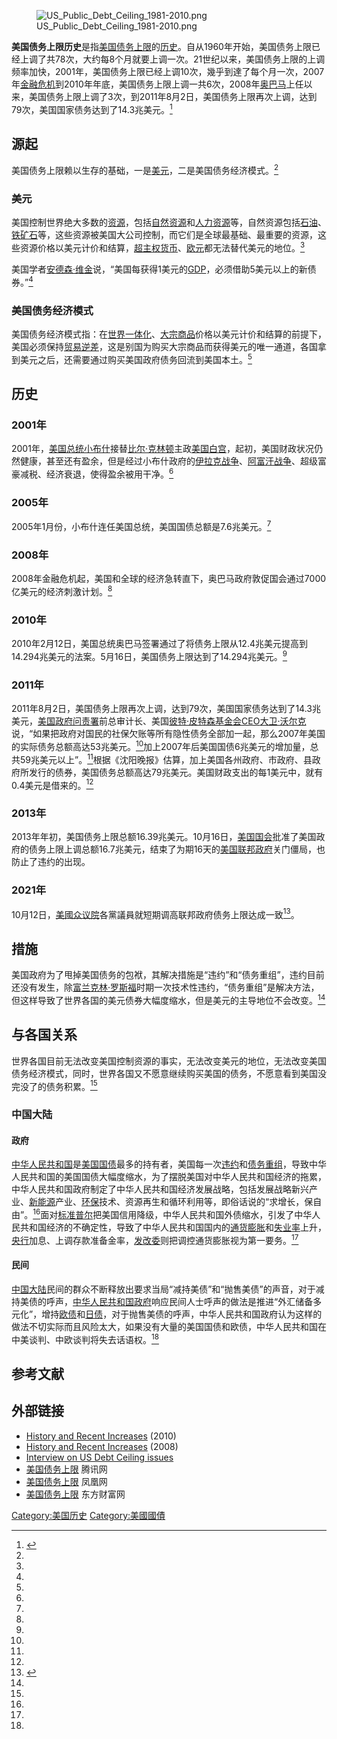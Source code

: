 {{改善来源|time=2016-10-15T07:39:23+00:00}}
[[Image:US_Public_Debt_Ceiling_1981-2010.png|thumb]]

'''美国债务上限历史'''是指[[美国债务上限|美国债务上限]]的[[历史|历史]]。自从1960年开始，美国债务上限已经上调了共78次，大约每8个月就要上调一次。21世纪以来，美国债务上限的上调频率加快，2001年，美国债务上限已经上调10次，幾乎到達了每个月一次，2007年[[金融危机|金融危机]]到2010年年底，美国债务上限上调一共6次，2008年[[奥巴马|奥巴马]]上任以来，美国债务上限上调了3次，到2011年8月2日，美国债务上限再次上调，达到79次，美国国家债务达到了14.3兆美元。<ref name="fish" >{{cite journal | language =zh-hans | author =高寒微、于艳 | title =《债务超高、信用降级、全球股灾，美国到底欠了多少钱？》、《美国国债信用危机，中国如何避免刺骨之痛？》| journal =《沈阳晚报》 | volume = | year = 2011年8月4日 | pages =第8版  | issn = }}</ref>

==源起==

美国债务上限赖以生存的基础，一是[[美元|美元]]，二是美国债务经济模式。<ref name="fish" />

===美元===

{{Main|美元}}
{{Quote box
 |width = 28em|align = right|bgcolor = #c6dbf7|salign = right
 |quote = 美元是我们的货币，却是你们的问题。
 |source = [[美国财政部长|美国前财政部长]][[约翰·康纳利|约翰·康纳利]]<ref name="fish" /><ref>{{cite web |url=http://news.ifeng.com/world/detail_2010_12/29/3749067_0.shtml |title=盘点今年货币战：美元是我们的货币 却是你们的问题 |accessdate= 2010年12月29日|publisher= 凤凰网|work= |language=zh-hans}}</ref>
}}
美国控制世界绝大多数的[[资源|资源]]，包括[[自然资源|自然资源]]和[[人力资源|人力资源]]等，自然资源包括[[石油|石油]]、[[铁矿石|铁矿石]]等，这些资源被美国大公司控制，而它们是全球最基础、最重要的资源，这些资源价格以美元计价和结算，[[超主权货币|超主权货币]]、[[欧元|欧元]]都无法替代美元的地位。<ref name="fish" />

美国学者[[安德森·维金|安德森·维金]]说，“美国每获得1美元的[[GDP|GDP]]，必须借助5美元以上的新债券。”<ref name="fish" />

===美国债务经济模式===
美国债务经济模式指：在[[世界一体化|世界一体化]]、[[大宗商品|大宗商品]]价格以美元计价和结算的前提下，美国必须保持[[贸易逆差|贸易逆差]]，这是别国为购买大宗商品而获得美元的唯一通道，各国拿到美元之后，还需要通过购买美国政府债务回流到美国本土。<ref name="fish" />

==历史==
===2001年===
2001年，[[美国总统|美国总统]][[小布什|小布什]]接替[[比尔·克林顿|比尔·克林顿]]主政[[美国白宫|美国白宫]]，起初，美国财政状况仍然健康，甚至还有盈余，但是经过小布什政府的[[伊拉克战争|伊拉克战争]]、[[阿富汗戰爭_(2001年－2021年)|阿富汗战争]]、超级富豪减税、经济衰退，使得盈余被用干净。<ref name="fish" />

===2005年===
2005年1月份，小布什连任美国总统，美国国债总额是7.6兆美元。<ref name="fish" />

===2008年===
2008年金融危机起，美国和全球的经济急转直下，奥巴马政府敦促国会通过7000亿美元的经济刺激计划。<ref name="fish" />

===2010年===
2010年2月12日，美国总统奥巴马签署通过了将债务上限从12.4兆美元提高到14.294兆美元的法案。5月16日，美国债务上限达到了14.294兆美元。<ref name="fish" />

===2011年===
2011年8月2日，美国债务上限再次上调，达到79次，美国国家债务达到了14.3兆美元，[[美国政府问责署|美国政府问责署]]前总审计长、美国[[彼特·皮特森基金会|彼特·皮特森基金会]][[CEO|CEO]][[大卫·沃尔克|大卫·沃尔克]]说，“如果把政府对国民的社保欠账等所有隐性债务全部加一起，那么2007年美国的实际债务总额高达53兆美元。<ref name="fish" />加上2007年后美国国债6兆美元的增加量，总共59兆美元以上”。<ref name="fish" />根据《沈阳晚报》估算，加上美国各州政府、市政府、县政府所发行的债券，美国债务总额高达79兆美元。美国财政支出的每1美元中，就有0.4美元是借来的。<ref name="fish" />

===2013年===
2013年年初，美国债务上限总额16.39兆美元。10月16日，[[美国国会|美国国会]]批准了美国政府的债务上限上调总额16.7兆美元，结束了为期16天的[[美国联邦政府|美国联邦政府]]关门僵局，也防止了违约的出现。

===2021年===
10月12日，[[美國众议院|美國众议院]]各黨議員就短期调高联邦政府债务上限达成一致<ref>{{cite news |title=紧急“续命”！美国会为调高联邦政府债务上限开“绿灯”，暂时避免违约风险 |url=https://finance.sina.com.cn/chanjing/cyxw/2021-10-13/doc-iktzscyx9351684.shtml}}</ref>。

==措施==
美国政府为了甩掉美国债务的包袱，其解决措施是“违约”和“债务重组”，违约目前还没有发生，除[[富兰克林·罗斯福|富兰克林·罗斯福]]时期一次技术性违约，“债务重组”是解决方法，但这样导致了世界各国的美元债券大幅度缩水，但是美元的主导地位不会改变。<ref name="fish" />

==与各国关系==
世界各国目前无法改变美国控制资源的事实，无法改变美元的地位，无法改变美国债务经济模式，同时，世界各国又不愿意继续购买美国的债务，不愿意看到美国没完没了的债务积累。<ref name="fish" />

===中国大陆===
====政府====
[[中华人民共和国|中华人民共和国]]是[[美国国债|美国国债]]最多的持有者，美国每一次[[违约|违约]]和[[债务重组|债务重组]]，导致中华人民共和国的美国国债大幅度缩水，为了摆脱美国对中华人民共和国经济的拖累，中华人民共和国政府制定了中华人民共和国经济发展战略，包括发展战略新兴产业、[[新能源|新能源]]产业、[[环保|环保]]技术、资源再生和循环利用等，即俗话说的“求增长，保自由”。<ref name="fish" />面对[[标准普尔|标准普尔]]把美国信用降级，中华人民共和国外债缩水，引发了中华人民共和国经济的不确定性，导致了中华人民共和国国内的[[通货膨胀|通货膨胀]]和[[失业率|失业率]]上升，[[央行|央行]]加息、上调存款准备金率，[[发改委|发改委]]则把调控通货膨胀视为第一要务。<ref name="fish" />

====民间====
[[中国大陆|中国大陆]]民间的群众不断释放出要求当局“减持美债”和“抛售美债”的声音，对于减持美债的呼声，[[中华人民共和国政府|中华人民共和国政府]]响应民间人士呼声的做法是推进“外汇储备多元化”，增持[[欧债|欧债]]和[[日债|日债]]，对于抛售美债的呼声，中华人民共和国政府认为这样的做法不切实际而且风险太大，如果没有大量的美国国债和欧债，中华人民共和国在中美谈判、中欧谈判将失去话语权。<ref name="fish" />

==参考文献==
{{reflist}}

== 外部链接 ==
*[https://web.archive.org/web/20110408181301/http://assets.opencrs.com/rpts/RL31967_20100128.pdf History and Recent Increases] (2010)
*[http://fpc.state.gov/documents/organization/105193.pdf History and Recent Increases] (2008)
*[http://rt.com/news/world-debt-globalization-gerashchenko/ Interview on US Debt Ceiling issues]
*[http://finance.qq.com/zt2011/usdebtlift/ 美国债务上限] 腾讯网
*[http://finance.ifeng.com/gold/special/debtlimit/index.shtml 美国债务上限] 凤凰网
*[http://topic.eastmoney.com/mzwy2011/ 美国债务上限] 东方财富网

{{DEFAULTSORT:M美}}
[[Category:美国历史|Category:美国历史]]
[[Category:美國國債|Category:美國國債]]